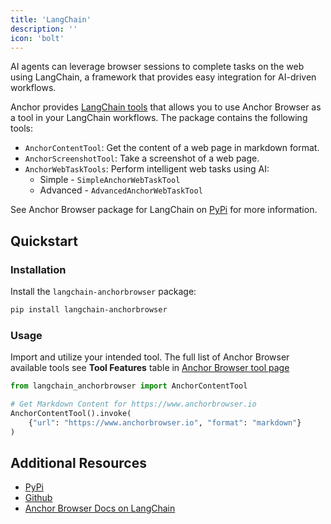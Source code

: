 ```yaml
---
title: 'LangChain'
description: ''
icon: 'bolt'
---
```


AI agents can leverage browser sessions to complete tasks on the web using LangChain, a framework that provides easy integration for AI-driven workflows.

Anchor provides [LangChain tools](https://python.langchain.com/docs/integrations/tools/anchor_browser/) that allows you to use Anchor Browser as a tool in your LangChain workflows.
The package contains the following tools:

- `AnchorContentTool`: Get the content of a web page in markdown format.
- `AnchorScreenshotTool`: Take a screenshot of a web page.
- `AnchorWebTaskTools`: Perform intelligent web tasks using AI:
  - Simple - `SimpleAnchorWebTaskTool`
  - Advanced - `AdvancedAnchorWebTaskTool`

See Anchor Browser package for LangChain on [PyPi](https://pypi.org/project/langchain-anchorbrowser/) for more information.

## Quickstart

### Installation

Install the `langchain-anchorbrowser` package:

```bash
pip install langchain-anchorbrowser
```

### Usage

Import and utilize your intended tool. The full list of Anchor Browser available tools see **Tool Features** table in [Anchor Browser tool page](/docs/integrations/tools/anchor_browser)

```python
from langchain_anchorbrowser import AnchorContentTool

# Get Markdown Content for https://www.anchorbrowser.io
AnchorContentTool().invoke(
    {"url": "https://www.anchorbrowser.io", "format": "markdown"}
)
```

## Additional Resources

 - [PyPi](https://pypi.org/project/langchain-anchorbrowser)
 - [Github](https://github.com/anchorbrowser/langchain-anchorbrowser)
 - [Anchor Browser Docs on LangChain](https://python.langchain.com/docs/integrations/tools/anchor_browser/)
